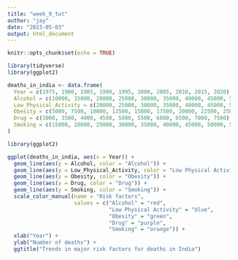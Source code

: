 ```yaml
---
title: "week_9_tut"
author: "jay"
date: "2023-05-03"
output: html_document
---
```


```r
knitr::opts_chunk$set(echo = TRUE)
```


```r
library(tidyverse)
library(ggplot2)
```


```r

deaths_in_india <- data.frame(
  Year = c(1975, 1980, 1985, 1990, 1995, 2000, 2005, 2010, 2015, 2020),
  Alcohol = c(10000, 15000, 20000, 25000, 30000, 35000, 40000, 45000, 50000, 55000),
  Low_Physical_Activity = c(20000, 25000, 30000, 35000, 40000, 45000, 50000, 55000, 60000, 65000),
  Obesity = c(5000, 7500, 10000, 12500, 15000, 17500, 20000, 22500, 25000, 27500),
  Drug = c(3000, 3500, 4000, 4500, 5000, 5500, 6000, 6500, 7000, 7500),
  Smoking = c(15000, 20000, 25000, 30000, 35000, 40000, 45000, 50000, 55000, 60000)
)

```


```r
library(ggplot2)

ggplot(deaths_in_india, aes(x = Year)) +
  geom_line(aes(y = Alcohol, color = "Alcohol")) +
  geom_line(aes(y = Low_Physical_Activity, color = "Low Physical Activity")) +
  geom_line(aes(y = Obesity, color = "Obesity")) +
  geom_line(aes(y = Drug, color = "Drug")) +
  geom_line(aes(y = Smoking, color = "Smoking")) +
  scale_color_manual(name = "Risk factors",
                     values = c("Alcohol" = "red",
                                "Low Physical Activity" = "blue",
                                "Obesity" = "green",
                                "Drug" = "purple",
                                "Smoking" = "orange")) +
  xlab("Year") +
  ylab("Number of deaths") +
  ggtitle("Trends in major risk factors for deaths in India")

```